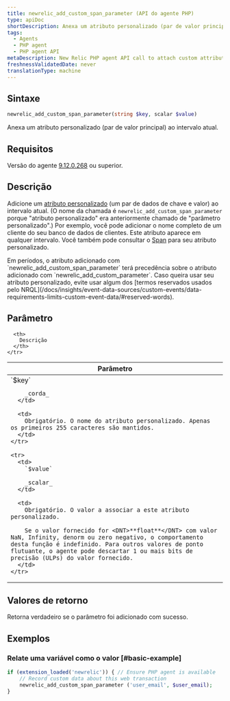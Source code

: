 ```yaml
---
title: newrelic_add_custom_span_parameter (API do agente PHP)
type: apiDoc
shortDescription: Anexa um atributo personalizado (par de valor principal) ao intervalo atual.
tags:
  - Agents
  - PHP agent
  - PHP agent API
metaDescription: New Relic PHP agent API call to attach custom attributes to your transaction data.
freshnessValidatedDate: never
translationType: machine
---
```


## Sintaxe

```php
newrelic_add_custom_span_parameter(string $key, scalar $value)
```

Anexa um atributo personalizado (par de valor principal) ao intervalo atual.

## Requisitos

Versão do agente [9.12.0.268](/docs/release-notes/agent-release-notes/php-release-notes/php-agent-9120268) ou superior.

## Descrição

Adicione um [atributo personalizado](/docs/agents/manage-apm-agents/agent-data/collect-custom-attributes) (um par de dados de chave e valor) ao intervalo atual. (O nome da chamada é `newrelic_add_custom_span_parameter` porque "atributo personalizado" era anteriormente chamado de "parâmetro personalizado".) Por exemplo, você pode adicionar o nome completo de um cliente do seu banco de dados de clientes. Este atributo aparece em qualquer intervalo. Você também pode consultar o [Span](/docs/insights/explore-data/attributes/apm-default-attributes-insights) para seu atributo personalizado.

<Callout variant="important">
  Em períodos, o atributo adicionado com `newrelic_add_custom_span_parameter` terá precedência sobre o atributo adicionado com `newrelic_add_custom_parameter`.
</Callout>

<Callout variant="important">
  Caso queira usar seu atributo personalizado, evite usar algum dos [termos reservados usados pelo NRQL](/docs/insights/event-data-sources/custom-events/data-requirements-limits-custom-event-data/#reserved-words).
</Callout>

## Parâmetro

<table>
  <thead>
    <tr>
      <th width="25%">
        Parâmetro
      </th>

      <th>
        Descrição
      </th>
    </tr>
  </thead>

  <tbody>
    <tr>
      <td>
        `$key`

        _corda_
      </td>

      <td>
        Obrigatório. O nome do atributo personalizado. Apenas os primeiros 255 caracteres são mantidos.
      </td>
    </tr>

    <tr>
      <td>
        `$value`

        _scalar_
      </td>

      <td>
        Obrigatório. O valor a associar a este atributo personalizado.

        Se o valor fornecido for <DNT>**float**</DNT> com valor NaN, Infinity, denorm ou zero negativo, o comportamento desta função é indefinido. Para outros valores de ponto flutuante, o agente pode descartar 1 ou mais bits de precisão (ULPs) do valor fornecido.
      </td>
    </tr>
  </tbody>
</table>

## Valores de retorno

Retorna verdadeiro se o parâmetro foi adicionado com sucesso.

## Exemplos

### Relate uma variável como o valor [#basic-example]

```php
if (extension_loaded('newrelic')) { // Ensure PHP agent is available
    // Record custom data about this web transaction
    newrelic_add_custom_span_parameter ('user_email', $user_email);
}
```